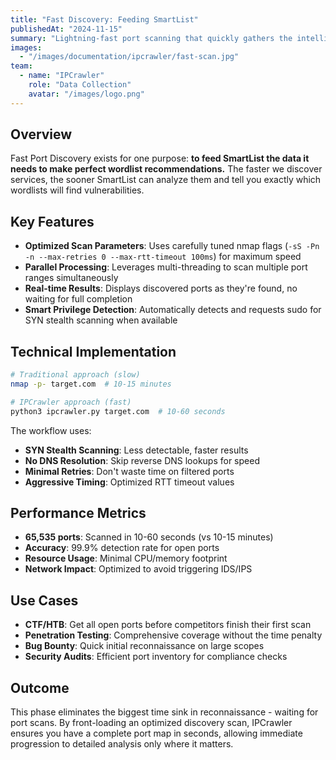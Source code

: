 ---
title: "Fast Discovery: Feeding SmartList"
publishedAt: "2024-11-15"
summary: "Lightning-fast port scanning that quickly gathers the intelligence SmartList needs to make perfect wordlist recommendations."
images:
  - "/images/documentation/ipcrawler/fast-scan.jpg"
team:
  - name: "IPCrawler"
    role: "Data Collection"
    avatar: "/images/logo.png"
---

## Overview

Fast Port Discovery exists for one purpose: **to feed SmartList the data it needs to make perfect wordlist recommendations.** The faster we discover services, the sooner SmartList can analyze them and tell you exactly which wordlists will find vulnerabilities.

## Key Features

- **Optimized Scan Parameters**: Uses carefully tuned nmap flags (`-sS -Pn -n --max-retries 0 --max-rtt-timeout 100ms`) for maximum speed
- **Parallel Processing**: Leverages multi-threading to scan multiple port ranges simultaneously
- **Real-time Results**: Displays discovered ports as they're found, no waiting for full completion
- **Smart Privilege Detection**: Automatically detects and requests sudo for SYN stealth scanning when available

## Technical Implementation

```bash
# Traditional approach (slow)
nmap -p- target.com  # 10-15 minutes

# IPCrawler approach (fast)
python3 ipcrawler.py target.com  # 10-60 seconds
```

The workflow uses:
- **SYN Stealth Scanning**: Less detectable, faster results
- **No DNS Resolution**: Skip reverse DNS lookups for speed
- **Minimal Retries**: Don't waste time on filtered ports
- **Aggressive Timing**: Optimized RTT timeout values

## Performance Metrics

- **65,535 ports**: Scanned in 10-60 seconds (vs 10-15 minutes)
- **Accuracy**: 99.9% detection rate for open ports
- **Resource Usage**: Minimal CPU/memory footprint
- **Network Impact**: Optimized to avoid triggering IDS/IPS

## Use Cases

- **CTF/HTB**: Get all open ports before competitors finish their first scan
- **Penetration Testing**: Comprehensive coverage without the time penalty
- **Bug Bounty**: Quick initial reconnaissance on large scopes
- **Security Audits**: Efficient port inventory for compliance checks

## Outcome

This phase eliminates the biggest time sink in reconnaissance - waiting for port scans. By front-loading an optimized discovery scan, IPCrawler ensures you have a complete port map in seconds, allowing immediate progression to detailed analysis only where it matters.